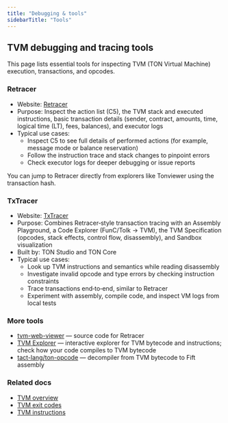 ```yaml
---
title: "Debugging & tools"
sidebarTitle: "Tools"
---
```



## TVM debugging and tracing tools

This page lists essential tools for inspecting TVM (TON Virtual Machine) execution, transactions, and opcodes.

### Retracer

- Website: [Retracer](https://retracer.ton.org/)
- Purpose: Inspect the action list (C5), the TVM stack and executed instructions, basic transaction details (sender, contract, amounts, time, logical time (LT), fees, balances), and executor logs
- Typical use cases:
  - Inspect C5 to see full details of performed actions (for example, message mode or balance reservation)
  - Follow the instruction trace and stack changes to pinpoint errors
  - Check executor logs for deeper debugging or issue reports

<Aside>
  You can jump to Retracer directly from explorers like Tonviewer using the transaction hash.
</Aside>

### TxTracer

- Website: [TxTracer](https://txtracer.ton.org/)
- Purpose: Combines Retracer‑style transaction tracing with an Assembly Playground, a Code Explorer (FunC/Tolk → TVM), the TVM Specification (opcodes, stack effects, control flow, disassembly), and Sandbox visualization
- Built by: TON Studio and TON Core
- Typical use cases:
  - Look up TVM instructions and semantics while reading disassembly
  - Investigate invalid opcode and type errors by checking instruction constraints
  - Trace transactions end‑to‑end, similar to Retracer
  - Experiment with assembly, compile code, and inspect VM logs from local tests

### More tools

- [tvm-web-viewer](https://github.com/ton-blockchain/tvm-web-viewer/) — source code for Retracer
- [TVM Explorer](https://tvm-explorer.netlify.app/) — interactive explorer for TVM bytecode and instructions; check how your code compiles to TVM bytecode
- [tact-lang/ton-opcode](https://github.com/tact-lang/ton-opcode) — decompiler from TVM bytecode to Fift assembly

### Related docs

- [TVM overview](/tvm/overview)
- [TVM exit codes](/tvm/exit-codes)
- [TVM instructions](/tvm/instructions)


